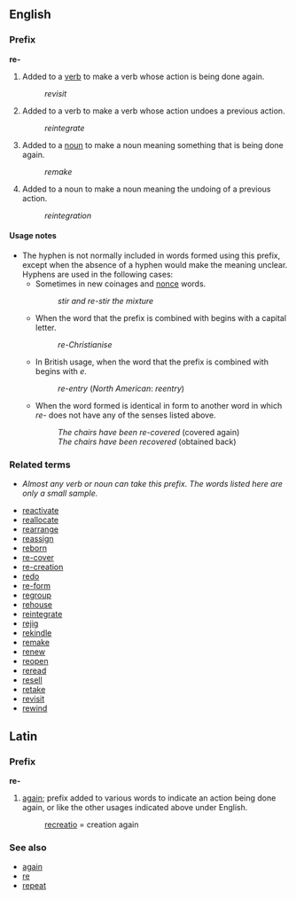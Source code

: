 ==English==
===Prefix===
'''re-'''

#Added to a [[verb]] to make a verb whose action is being done again.
#:''revisit''
#Added to a verb to make a verb whose action undoes a previous action.
#:''reintegrate''
#Added to a [[noun]] to make a noun meaning something that is being done again.
#:''remake''
#Added to a noun to make a noun meaning the undoing of a previous action.
#:''reintegration''

====Usage notes====
*The hyphen is not normally included in words formed using this prefix, except when the absence of a hyphen would make the meaning unclear.  Hyphens are used in the following cases:
**Sometimes in new coinages and [[nonce]] words.
**:''stir and re-stir the mixture''
**When the word that the prefix is combined with begins with a capital letter.
**:''re-Christianise''
**In British usage, when the word that the prefix is combined with begins with ''e''.
**:''re-entry'' (''North American'': ''reentry'')
**When the word formed is identical in form to another word in which ''re-'' does not have any of the senses listed above.
**:''The chairs have been re-covered'' (covered again)
**:''The chairs have been recovered'' (obtained back)

===Related terms===
*''Almost any verb or noun can take this prefix.  The words listed here are only a small sample.''

*[[reactivate]]
*[[reallocate]]
*[[rearrange]]
*[[reassign]]
*[[reborn]]
*[[re-cover]] <!--requires the hyphen-->
*[[re-creation]] <!--requires the hyphen-->
*[[redo]]
*[[re-form]] <!--requires the hyphen-->
*[[regroup]]
*[[rehouse]]
*[[reintegrate]]
*[[rejig]]
*[[rekindle]]
*[[remake]]
*[[renew]]
*[[reopen]]
*[[reread]]
*[[resell]]
*[[retake]]
*[[revisit]]
*[[rewind]]

==Latin==
===Prefix===
'''re-'''

# [[again]]; prefix added to various words to indicate an action being done again, or like the other usages indicated above under English.
#: [[recreatio]] = creation again



===See also===
*[[again]]
*[[re]]
*[[repeat]]